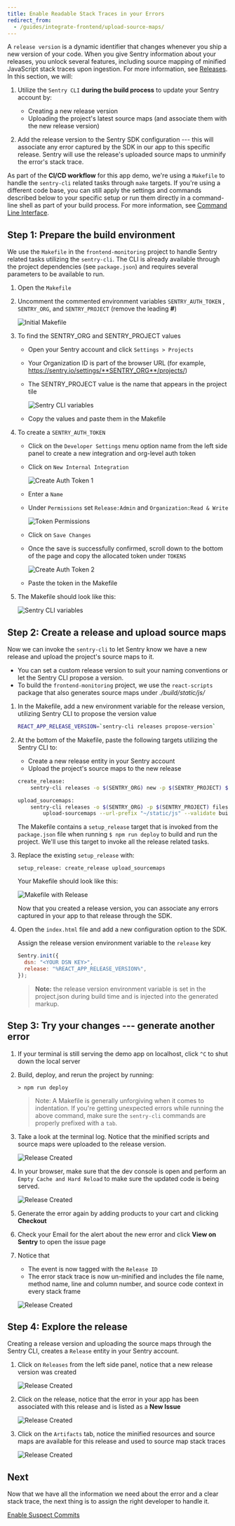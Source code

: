 ```yaml
---
title: Enable Readable Stack Traces in your Errors
redirect_from:
  - /guides/integrate-frontend/upload-source-maps/
---
```


A `release version` is a dynamic identifier that changes whenever you ship a new version of your code. When you give Sentry information about your releases, you unlock several features, including source mapping of minified JavaScript stack traces upon ingestion. For more information, see [Releases](/product/releases/).
In this section, we will:

1. Utilize the `Sentry CLI` **during the build process** to update your Sentry account by:

   - Creating a new release version
   - Uploading the project's latest source maps (and associate them with the new release version)

2. Add the release version to the Sentry SDK configuration --- this will associate any error captured by the SDK in our app to this specific release. Sentry will use the release's uploaded source maps to unminify the error's stack trace.

<Note>

As part of the **CI/CD workflow** for this app demo, we're using a `Makefile` to handle the `sentry-cli` related tasks through `make` targets. If you're using a different code base, you can still apply the settings and commands described below to your specific setup or run them directly in a command-line shell as part of your build process. For more information, see [Command Line Interface](/product/cli/).

</Note>

## Step 1: Prepare the build environment

We use the `Makefile` in the `frontend-monitoring` project to handle Sentry related tasks utilizing the `sentry-cli`. The CLI is already available through the project dependencies (see `package.json`) and requires several parameters to be available to run.

1. Open the `Makefile`

2. Uncomment the commented environment variables `SENTRY_AUTH_TOKEN` , `SENTRY_ORG`, and `SENTRY_PROJECT` (remove the leading **#**)

   ![Initial Makefile](upload-source-maps-010.png)

3. To find the SENTRY_ORG and SENTRY_PROJECT values

   - Open your Sentry account and click `Settings > Projects`
   - Your Organization ID is part of the browser URL (for example, https://sentry.io/settings/**SENTRY_ORG**/projects/)
   - The SENTRY_PROJECT value is the name that appears in the project tile

     ![Sentry CLI variables](upload-source-maps-011.png)

   - Copy the values and paste them in the Makefile

4. To create a `SENTRY_AUTH_TOKEN`

   - Click on the `Developer Settings` menu option name from the left side panel to create a new integration and org-level auth token
   - Click on `New Internal Integration`

     ![Create Auth Token 1](upload-source-maps-04.png)

   - Enter a `Name`
   - Under `Permissions` set `Release:Admin` and `Organization:Read & Write`

     ![Token Permissions](upload-source-maps-016.png)

   - Click on `Save Changes`
   - Once the save is successfully confirmed, scroll down to the bottom of the page and copy the allocated token under `TOKENS`

     ![Create Auth Token 2](upload-source-maps-05.png)

   - Paste the token in the Makefile

5. The Makefile should look like this:

   ![Sentry CLI variables](upload-source-maps-012.png)

## Step 2: Create a release and upload source maps

Now we can invoke the `sentry-cli` to let Sentry know we have a new release and upload the project's source maps to it.

- You can set a custom release version to suit your naming conventions or let the Sentry CLI propose a version.
- To build the `frontend-monitoring` project, we use the `react-scripts` package that also generates source maps under _./build/static/js/_

1. In the Makefile, add a new environment variable for the release version, utilizing Sentry CLI to propose the version value

   ```bash
   REACT_APP_RELEASE_VERSION=`sentry-cli releases propose-version`
   ```

2. At the bottom of the Makefile, paste the following targets utilizing the Sentry CLI to:

   - Create a new release entity in your Sentry account
   - Upload the project's source maps to the new release

   ```bash
   create_release:
       sentry-cli releases -o $(SENTRY_ORG) new -p $(SENTRY_PROJECT) $(REACT_APP_RELEASE_VERSION)

   upload_sourcemaps:
       sentry-cli releases -o $(SENTRY_ORG) -p $(SENTRY_PROJECT) files $(REACT_APP_RELEASE_VERSION) \
           upload-sourcemaps --url-prefix "~/static/js" --validate build/static/js
   ```

   The Makefile contains a `setup_release` target that is invoked from the `package.json` file when running `$ npm run deploy` to build and run the project. We'll use this target to invoke all the release related tasks.

3. Replace the existing `setup_release` with:

   ```Shell
   setup_release: create_release upload_sourcemaps
   ```

   Your Makefile should look like this:

   ![Makefile with Release](upload-source-maps-03.png)

   Now that you created a release version, you can associate any errors captured in your app to that release through the SDK.

4. Open the `index.html` file and add a new configuration option to the SDK.

   Assign the release version environment variable to the `release` key

   ```javascript
   Sentry.init({
     dsn: "<YOUR DSN KEY>",
     release: "%REACT_APP_RELEASE_VERSION%",
   });
   ```

   > **Note:** the release version environment variable is set in the project.json during build time and is injected into the generated markup.

## Step 3: Try your changes --- generate another error

1. If your terminal is still serving the demo app on localhost, click `^C` to shut down the local server

2. Build, deploy, and rerun the project by running:

   ```Node
   > npm run deploy
   ```

   > Note: A Makefile is generally unforgiving when it comes to indentation. If you're getting unexpected errors while running the above command, make sure the `sentry-cli` commands are properly prefixed with a `tab`.

3. Take a look at the terminal log. Notice that the minified scripts and source maps were uploaded to the release version.

   ![Release Created](upload-source-maps-07.png)

4. In your browser, make sure that the dev console is open and perform an `Empty Cache and Hard Reload` to make sure the updated code is being served.

   ![Release Created](upload-source-maps-08.png)

5. Generate the error again by adding products to your cart and clicking **Checkout**

6. Check your Email for the alert about the new error and click **View on Sentry** to open the issue page

7. Notice that

   - The event is now tagged with the `Release ID`
   - The error stack trace is now un-minified and includes the file name, method name, line and column number, and source code context in every stack frame

   ![Release Created](upload-source-maps-09.png)

## Step 4: Explore the release

Creating a release version and uploading the source maps through the Sentry CLI, creates a `Release` entity in your Sentry account.

1. Click on `Releases` from the left side panel, notice that a new release version was created

   ![Release Created](upload-source-maps-013.png)

2. Click on the release, notice that the error in your app has been associated with this release and is listed as a **New Issue**

   ![Release Created](upload-source-maps-014.png)

3. Click on the `Artifacts` tab, notice the minified resources and source maps are available for this release and used to source map stack traces

   ![Release Created](upload-source-maps-015.png)

## Next

Now that we have all the information we need about the error and a clear stack trace, the next thing is to assign the right developer to handle it.

[Enable Suspect Commits](/guides/integrate-frontend/configure-scms/)
